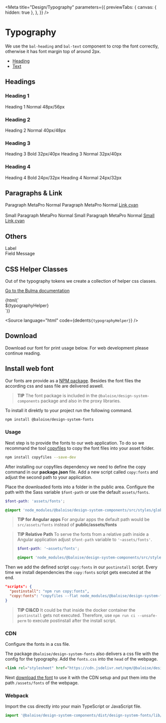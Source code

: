 
<Meta
  title="Design/Typography"
  parameters={{
    previewTabs: {
      canvas: { hidden: true },
    },
  }}
/>

# Typography

We use the `bal-heading` and `bal-text` component to crop the font correctly, otherwise it has font margin top of around 2px.

- [Heading](?path=/docs/Components-heading--basic)
- [Text](?path=/docs/Components-text--basic)


## Headings

### Heading 1

<Canvas withSource="none">
  <bal-doc-app>
    <bal-heading level="h1" space="none">
      Heading 1 Normal 48px/56px
    </bal-heading>
  </bal-doc-app>
</Canvas>

### Heading 2

<Canvas withSource="none">
  <bal-doc-app>
    <bal-heading level="h2" space="none">
      Heading 2 Normal 40px/48px
    </bal-heading>
  </bal-doc-app>
</Canvas>

### Heading 3

<Canvas withSource="none">
  <bal-doc-app>
    <bal-heading level="h3" space="none">
      Heading 3 Bold 32px/40px
    </bal-heading>
    <bal-heading level="h3" space="none" subtitle>
      Heading 3 Normal 32px/40px
    </bal-heading>
  </bal-doc-app>
</Canvas>

### Heading 4

<Canvas withSource="none">
  <bal-doc-app>
    <bal-heading level="h4" space="none">
      Heading 4 Bold 24px/32px
    </bal-heading>
    <bal-heading level="h4" space="none" subtitle>
      Heading 4 Normal 24px/32px
    </bal-heading>
  </bal-doc-app>
</Canvas>

## Paragraphs & Link

<Canvas withSource="none">
  <bal-doc-app>
    <bal-text bold>Paragraph MetaPro Normal</bal-text>
    <bal-text>Paragraph MetaPro Normal</bal-text>
    <a className="is-link" href="">
      <bal-text>Link cyan</bal-text>
    </a>
    <br />
    <br />
    <bal-text small bold>
      Small Paragraph MetaPro Normal
    </bal-text>
    <bal-text small>Small Paragraph MetaPro Normal</bal-text>
    <a className="is-link" href="">
      <bal-text small>Small Link cyan</bal-text>
    </a>
  </bal-doc-app>
</Canvas>

## Others

<Canvas withSource="none">
  <bal-doc-app>
    <label className="label">Label</label>
    <br />
    <span className="is-small has-text-hint">Field Message</span>
  </bal-doc-app>
</Canvas>

## CSS Helper Classes

Out of the typography tokens we create a collection of helper css classes.

[Go to the Bulma documentation](https://bulma.io/documentation/helpers/typography-helpers/)

<Canvas withSource="none">
  <bal-doc-app>{html(`<div>${typographyHelper}</div>`)}</bal-doc-app>
</Canvas>

<Source
  language="html"
  code={dedent`
     ${typographyHelper}
  `}
/>

## Download

Download our font for print usage below. For web development please continue reading.

<bal-doc-app>
  <bal-doc-download subject="fonts.zip" subtitle="Our typography files" link="/assets/download/fonts.zip"></bal-doc-download>
</bal-doc-app>

## Install web font

Our fonts are provide as a [NPM package](https://www.npmjs.com/package/@baloise/design-system-fonts). Besides the font files the according css and sass file are delivered aswell.

> **TIP**
> The font package is included in the `@baloise/design-system-components` package and also in the proxy libraries.

To install it direktly to your project run the following command.

```bash
npm install @baloise/design-system-fonts
```

### Usage

Next step is to provide the fonts to our web application. To do so we recommand the tool [copyfiles](https://www.npmjs.com/package/copyfiles) to copy the font files into your asset folder.

```bash
npm install copyfiles --save-dev
```

After installing our copyfiles dependency we need to define the copy command in our **package.json** file. Add a new script called `copy:fonts` and adjust the second path to your application.

Place the downloaded fonts into a folder in the public area. Configure the path with the Sass variable `$font-path` or use the default `assets/fonts`.

```scss
$font-path: 'assets/fonts';

@import 'node_modules/@baloise/design-system-components/src/styles/global.scss';
```

> **TIP for Angular apps**
> For angular apps the default path would be `src/assets/fonts` instead of **public/assets/fonts**

> **TIP Relative Path**
> To serve the fonts from a relative path inside a Angular application adjust `$font-path` variable to `'~assets/fonts'`.
>
> ```scss
> $font-path: '~assets/fonts';
>
> @import 'node_modules/@baloise/design-system-components/src/styles/global.scss';
> ```

Then we add the defined script `copy:fonts` in our `postinstall` script. Every time we install dependencies the `copy:fonts` script gets executed at the end.

```json
"scripts": {
  "postinstall": "npm run copy:fonts",
  "copy:fonts": "copyfiles --flat node_modules/@baloise/design-system-fonts/lib/* public/assets/fonts"
}
```

> **TIP CI&CD**
> It could be that inside the docker container the `postinstall` gets not executed. Therefore, use `npm run ci --unsafe-perm` to execute postinstall after the install script.

### CDN

Configure the fonts in a css file.

The package `@baloise/design-system-fonts` also delivers a css file with the config for the typography. Add the `fonts.css` into the `head` of the webpage.

```html
<link rel="stylesheet" href="https://cdn.jsdelivr.net/npm/@baloise/design-system-fonts/lib/fonts.css" />
```

Next [download the font](/design/typography.html#download) to use it with the CDN setup and put them into the path `/assets/fonts` of the webpage.

### Webpack

Import the css directly into your main TypeScript or JavaScript file.

```typescript
import '@baloise/design-system-components/dist/design-system-fonts/lib/fonts.css'
```
